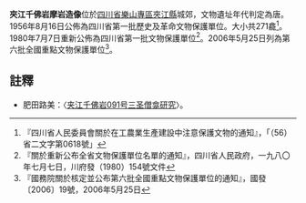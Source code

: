 {{msg:四川省文物保護單位
|名稱 = 千佛岩摩岩造像
|編號 = 27
|圖片 = [[File:夹江千佛岩石窟照片.JPG|250px]]
|級別 = S01
|分類 = 
|時代 = [[唐代|唐代]]
|地点 = [[四川省|四川省]][[樂山專區|樂山專區]][[夾江縣|夾江縣]]城郊
|坐標 =
|登錄 = 1956年8月16日
}}
{{msg:四川省文物保護單位
|名稱 = 千佛岩摩崖造像
|編號 = 40
|圖片 = 
|級別 = S1
|分類 = 
|時代 = [[唐代|唐代]]
|地点 = [[四川省|四川省]][[夾江縣|夾江縣]]
|坐標 =
|登錄 = 1980年7月7日
}}
{{msg:四川省文物保護單位
|名稱 = 夾江千佛岩石窟
|編號 = 857
|圖片 = 
|級別 = 106
|分類 = 
|時代 = 唐
|地点 = [[四川省|四川省]][[夾江縣|夾江縣]]
|坐標 =
|登錄 = 2006年5月25日
}}
'''夾江千佛岩摩岩造像'''位於[[四川省|四川省]][[樂山專區|樂山專區]][[夾江縣|夾江縣]]城郊，文物遺址年代判定為唐。1956年8月16日公佈為四川省第一批歷史及革命文物保護單位。大小共271龕<ref>『四川省人民委員會關於在工農業生產建設中注意保護文物的通知』，「（56）省二文字第0618號」</ref>。1980年7月7日重新公佈為四川省第一批文物保護單位<ref>『關於重新公布全省文物保護單位名單的通知』，四川省人民政府，一九八〇年七月七日，川府發（1980）154號文件</ref>。2006年5月25日列為第六批全國重點文物保護單位<ref>『國務院關於核定並公布第六批全國重點文物保護單位的通知』，國發〔2006〕19號，2006年5月25日</ref>。
==註釋==
{{reflist}}
*肥田路美：〈[http://www.nssd.org/articles/article_read.aspx?id=662117311 夹江千佛岩091号三圣僧龛研究]{{Wayback|url=http://www.nssd.org/articles/article_read.aspx?id=662117311 |date=20180331173550 }}〉。
{{文物保護單位小作品}}
{{四川全國重點文物保護單位}}